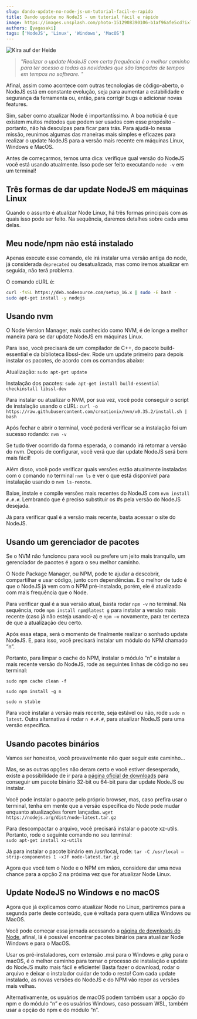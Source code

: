 ```yaml
---
slug: dando-update-no-node-js-um-tutorial-facil-e-rapido
title: Dando update no NodeJS - um tutorial fácil e rápido
image: https://images.unsplash.com/photo-1512908390106-b1af96afe5cd?ixlib=rb-4.0.3&ixid=MnwxMjA3fDB8MHxwaG90by1wYWdlfHx8fGVufDB8fHx8&auto=format&fit=crop&w=1170&q=80
authors: [yagasaki]
tags: ['NodeJS', 'Linux', 'Windows', 'MacOS']
---
```


![](https://images.unsplash.com/photo-1512908390106-b1af96afe5cd?ixlib=rb-4.0.3&ixid=MnwxMjA3fDB8MHxwaG90by1wYWdlfHx8fGVufDB8fHx8&auto=format&fit=crop&w=1170&q=80 "Kira auf der Heide")

> _"Realizar o update NodeJS com certa frequência é o melhor caminho para ter acesso a todas as novidades que são lançadas de tempos em tempos no software. "_

Afinal, assim como acontece com outras tecnologias de código-aberto, o NodeJS está em constante evolução, seja para aumentar a estabilidade e segurança da ferramenta ou, então, para corrigir bugs e adicionar novas features. 

Sim, saber como atualizar Node é importantíssimo. A boa notícia é que existem muitos métodos que podem ser usados com esse propósito – portanto, não há desculpas para ficar para trás. Para ajudá-lo nessa missão, reunimos algumas das maneiras mais simples e eficazes para realizar o update NodeJS para a versão mais recente em máquinas Linux, Windows e MacOS.

Antes de começarmos, temos uma dica: verifique qual versão do NodeJS você está usando atualmente. Isso pode ser feito executando `node -v` em um terminal! 

## Três formas de dar update NodeJS em máquinas Linux
Quando o assunto é atualizar Node Linux, há três formas principais com as quais isso pode ser feito. Na sequência, daremos detalhes sobre cada uma delas.

## Meu node/npm não está instalado
Apenas execute esse comando, ele irá instalar uma versão antiga do node, já considerada `deprecated` ou desatualizada, mas como iremos atualizar em seguida, não terá problema.

O comando cURL é:

```bash
curl -fsSL https://deb.nodesource.com/setup_16.x | sudo -E bash -
sudo apt-get install -y nodejs
```

## Usando nvm
O Node Version Manager, mais conhecido como NVM, é de longe a melhor maneira para se dar update NodeJS em máquinas Linux.

Para isso, você precisará de um compilador de C++, do pacote build-essential e da biblioteca libssl-dev. Rode um update primeiro para depois instalar os pacotes, de acordo com os comandos abaixo: 

Atualização:
`sudo apt-get update`

Instalação dos pacotes:
`sudo apt-get install build-essential checkinstall libssl-dev`

Para instalar ou atualizar o NVM, por sua vez, você pode conseguir o script de instalação usando o cURL:
`curl -o https://raw.githubusercontent.com/creationix/nvm/v0.35.2/install.sh | bash`

Após fechar e abrir o terminal, você poderá verificar se a instalação foi um sucesso rodando:
`nvm -v`

Se tudo tiver ocorrido da forma esperada, o comando irá retornar a versão do nvm. Depois de configurar, você verá que dar update NodeJS será bem mais fácil! 

Além disso, você pode verificar quais versões estão atualmente instaladas com o comando no terminal `nvm ls` e ver o que está disponível para instalação usando o `nvm ls-remote`.

Baixe, instale e compile versões mais recentes do NodeJS com `nvm install #.#.#`. Lembrando que é preciso substituir os #s pela versão do NodeJS desejada.

Já para verificar qual é a versão mais recente, basta acessar o site do NodeJS.

## Usando um gerenciador de pacotes
Se o NVM não funcionou para você ou prefere um jeito mais tranquilo, um gerenciador de pacotes é agora o seu melhor caminho.

O Node Package Manager, ou NPM, pode te ajudar a descobrir, compartilhar e usar código, junto com dependências. E o melhor de tudo é que o NodeJS já vem com o NPM pré-instalado, porém, ele é atualizado com mais frequência que o Node.

Para verificar qual é a sua versão atual, basta rodar `npm -v` no terminal. Na sequência, rode `npm install npm@latest g` para instalar a versão mais recente (caso já não esteja usando-a) e `npm –v` novamente, para ter certeza de que a atualização deu certo. 

Após essa etapa, será o momento de finalmente realizar o sonhado update NodeJS. E, para isso, você precisará instalar um módulo do NPM chamado “n”.

Portanto, para limpar o cache do NPM, instalar o módulo “n” e instalar a mais recente versão do NodeJS, rode as seguintes linhas de código no seu terminal:

`sudo npm cache clean -f`

`sudo npm install -g n`

`sudo n stable`

Para você instalar a versão mais recente, seja estável ou não, rode `sudo n latest`. Outra alternativa é rodar `n #.#.#`, para atualizar NodeJS para uma versão específica.

## Usando pacotes binários
Vamos ser honestos, você provavelmente não quer seguir este caminho…

Mas, se as outras opções não deram certo e você estiver desesperado, existe a possibilidade de ir para a [página oficial de downloads](https://nodejs.org/en/download?ref=yagasaki.dev/blog) para conseguir um pacote binário 32-bit ou 64-bit para dar update NodeJS ou instalar.

Você pode instalar o pacote pelo próprio browser, mas, caso prefira usar o terminal, tenha em mente que a versão específica do Node pode mudar enquanto atualizações forem lançadas.
`wget https://nodejs.org/dist/node-latest.tar.gz`

Para descompactar o arquivo, você precisará instalar o pacote xz-utils. Portanto, rode o seguinte comando no seu terminal:  
`sudo apt-get install xz-utils`

Já para instalar o pacote binário em /usr/local, rode:
`tar -C /usr/local –strip-componentes 1 -xJf node-latest.tar.gz`

Agora que você tem o Node e o NPM em mãos, considere dar uma nova chance para a opção 2 na próxima vez que for atualizar Node Linux.

## Update NodeJS no Windows e no macOS
Agora que já explicamos como atualizar Node no Linux, partiremos para a segunda parte deste conteúdo, que é voltada para quem utiliza Windows ou MacOS. 

Você pode começar essa jornada acessando a [página de downloads do Node](https://nodejs.org/en/download?ref=yagasaki.dev/blog), afinal, lá é possível encontrar pacotes binários para atualizar Node Windows e para o MacOS.

Usar os pré-instaladores, com extensão .msi para o Windows e .pkg para o macOS, é o melhor caminho para tornar o processo de instalação e update do NodeJS muito mais fácil e eficiente! Basta fazer o download, rodar o arquivo e deixar o instalador cuidar de todo o resto! Com cada update instalado, as novas versões do NodeJS e do NPM vão repor as versões mais velhas.

Alternativamente, os usuários de macOS podem também usar a opção do npm e do módulo “n” e os usuários Windows, caso possuam WSL, também usar a opção do npm e do módulo “n”.

